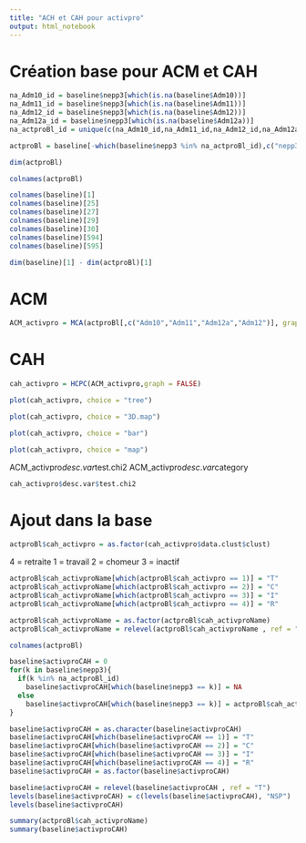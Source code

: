 ---
title: "ACH et CAH pour activpro"
output: html_notebook
---
# Création base pour ACM et CAH

```{r}
na_Adm10_id = baseline$nepp3[which(is.na(baseline$Adm10))]
na_Adm11_id = baseline$nepp3[which(is.na(baseline$Adm11))]
na_Adm12_id = baseline$nepp3[which(is.na(baseline$Adm12))]
na_Adm12a_id = baseline$nepp3[which(is.na(baseline$Adm12a))]
na_actproBl_id = unique(c(na_Adm10_id,na_Adm11_id,na_Adm12_id,na_Adm12a_id))
```

```{r}
actproBl = baseline[-which(baseline$nepp3 %in% na_actproBl_id),c("nepp3","Adm10","Adm11","Adm12","Adm12a") ]
```
```{r}
dim(actproBl)
```

```{r}
colnames(actproBl)
```

```{r}
colnames(baseline)[1]
colnames(baseline)[25]
colnames(baseline)[27]
colnames(baseline)[29]
colnames(baseline)[30]
colnames(baseline)[594]
colnames(baseline)[595]
```
```{r}
dim(baseline)[1] - dim(actproBl)[1]
```



# ACM

```{r}
ACM_activpro = MCA(actproBl[,c("Adm10","Adm11","Adm12a","Adm12")], graph = F)
```




# CAH

```{r}
cah_activpro = HCPC(ACM_activpro,graph = FALSE)
```

```{r}
plot(cah_activpro, choice = "tree")
```
```{r}
plot(cah_activpro, choice = "3D.map")
```
```{r}
plot(cah_activpro, choice = "bar")
```
```{r}
plot(cah_activpro, choice = "map")
```

ACM_activpro$desc.var$test.chi2
ACM_activpro$desc.var$category

```{r}
cah_activpro$desc.var$test.chi2
```


# Ajout dans la base

```{r}
actproBl$cah_activpro = as.factor(cah_activpro$data.clust$clust)
```

4 = retraite
1 = travail
2 = chomeur
3 = inactif

```{r}
actproBl$cah_activproName[which(actproBl$cah_activpro == 1)] = "T"
actproBl$cah_activproName[which(actproBl$cah_activpro == 2)] = "C"
actproBl$cah_activproName[which(actproBl$cah_activpro == 3)] = "I"
actproBl$cah_activproName[which(actproBl$cah_activpro == 4)] = "R"
```

```{r}
actproBl$cah_activproName = as.factor(actproBl$cah_activproName)
actproBl$cah_activproName = relevel(actproBl$cah_activproName , ref = "T")
```

```{r}
colnames(actproBl)
```

```{r}
baseline$activproCAH = 0
for(k in baseline$nepp3){
  if(k %in% na_actproBl_id)
    baseline$activproCAH[which(baseline$nepp3 == k)] = NA
  else
    baseline$activproCAH[which(baseline$nepp3 == k)] = actproBl$cah_activpro[which(actproBl$nepp3 == k)]
}

baseline$activproCAH = as.character(baseline$activproCAH)
baseline$activproCAH[which(baseline$activproCAH == 1)] = "T"
baseline$activproCAH[which(baseline$activproCAH == 2)] = "C"
baseline$activproCAH[which(baseline$activproCAH == 3)] = "I"
baseline$activproCAH[which(baseline$activproCAH == 4)] = "R"
baseline$activproCAH = as.factor(baseline$activproCAH)
```

```{r}
baseline$activproCAH = relevel(baseline$activproCAH , ref = "T")
levels(baseline$activproCAH) = c(levels(baseline$activproCAH), "NSP")
levels(baseline$activproCAH)
```


```{r}
summary(actproBl$cah_activproName)
summary(baseline$activproCAH)
```


